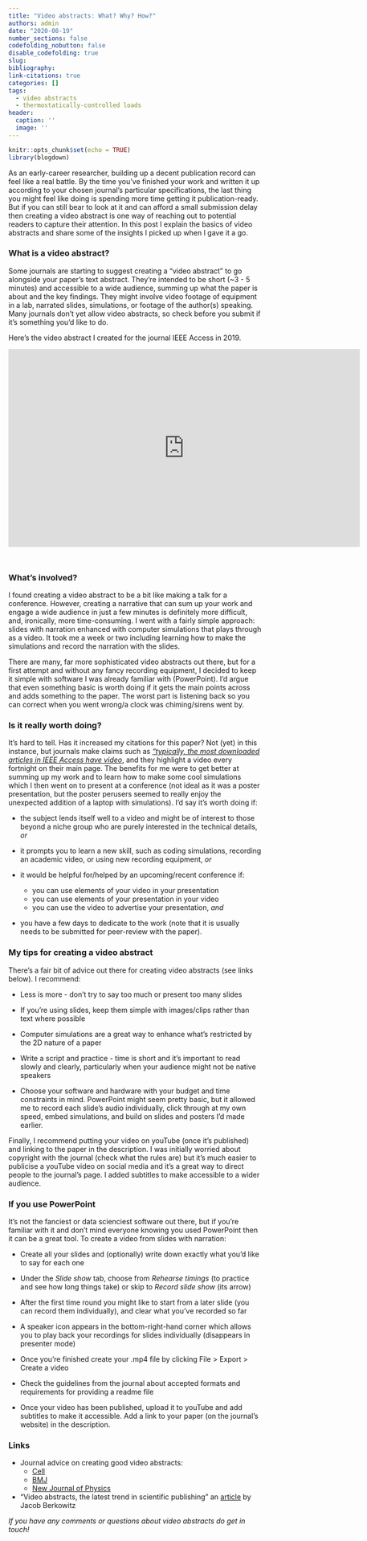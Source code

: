 ```yaml
---
title: "Video abstracts: What? Why? How?"
authors: admin
date: "2020-08-19"
number_sections: false
codefolding_nobutton: false
disable_codefolding: true
slug: 
bibliography: 
link-citations: true
categories: []
tags:
  - video abstracts
  - thermostatically-controlled loads
header:
  caption: ''
  image: ''
---
```


```r
knitr::opts_chunk$set(echo = TRUE)
library(blogdown)
```


As an early-career researcher, building up a decent publication record can feel like a real battle. By the time you've finished your work and written it up according to your chosen journal's particular specifications, the last thing you might feel like doing is spending more time getting it publication-ready. But if you can still bear to look at it and can afford a small submission delay then creating a video abstract is one way of reaching out to potential readers to capture their attention. In this post I explain the basics of video abstracts and share some of the insights I picked up when I gave it a go. 

### What is a video abstract?

Some journals are starting to suggest creating a "video abstract" to go alongside your paper's text abstract. They're intended to be short (~3 - 5 minutes) and accessible to a wide audience, summing up what the paper is about and the key findings. They might involve video footage of equipment in a lab, narrated slides, simulations, or footage of the author(s) speaking. Many journals don't yet allow video abstracts, so check before you submit if it's something you'd like to do. 

Here's the video abstract I created for the journal IEEE Access in 2019. 

<iframe src="https://www.youtube.com/embed/O8Y_f7TI-h8" width="700" height="394" frameborder="0" style="margin-bottom: 2em;" webkitallowfullscreen mozallowfullscreen allowfullscreen></iframe>


### What's involved?

I found creating a video abstract to be a bit like making a talk for a conference. However, creating a narrative that can sum up your work and engage a wide audience in just a few minutes is definitely more difficult, and, ironically, more time-consuming. I went with a fairly simple approach: slides with narration enhanced with computer simulations that plays through as a video. It took me a week or two including learning how to make the simulations and record the narration with the slides. 

There are many, far more sophisticated video abstracts out there, but for a first attempt and without any fancy recording equipment, I decided to keep it simple with software I was already familiar with (PowerPoint). I'd argue that even something basic is worth doing if it gets the main points across and adds something to the paper. The worst part is listening back so you can correct when you went wrong/a clock was chiming/sirens went by. 


### Is it really worth doing?

It's hard to tell. Has it increased my citations for this paper? Not (yet) in this instance, but journals make claims such as [_"typically, the most downloaded articles in IEEE Access have video_](http://ieeeaccess.wpengine.com/frequently-asked-questions/), and they highlight a video every fortnight on their main page. The benefits for me were to get better at summing up my work and to learn how to make some cool simulations which I then went on to present at a conference (not ideal as it was a poster presentation, but the poster perusers seemed to really enjoy the unexpected addition of a laptop with simulations). I'd say it's worth doing if:

* the subject lends itself well to a video and might be of interest to those beyond a niche group who are purely interested in the technical details, _or_

* it prompts you to learn a new skill, such as coding simulations, recording an academic video, or using new recording equipment, _or_

* it would be helpful for/helped by an upcoming/recent conference if: 
  + you can use elements of your video in your presentation
  + you can use elements of your presentation in your video
  + you can use the video to advertise your presentation, _and_

* you have a few days to dedicate to the work (note that it is usually needs to be submitted for peer-review with the paper).


### My tips for creating a video abstract

There's a fair bit of advice out there for creating video abstracts (see links below). I recommend:

* Less is more - don't try to say too much or present too many slides

* If you're using slides, keep them simple with images/clips rather than text where possible

* Computer simulations are a great way to enhance what's restricted by the 2D nature of a paper

* Write a script and practice - time is short and it's important to read slowly and clearly, particularly when your audience might not be native speakers

* Choose your software and hardware with your budget and time constraints in mind. PowerPoint might seem pretty basic, but it allowed me to record each slide's audio individually, click through at my own speed, embed simulations, and build on slides and posters I'd made earlier.

Finally, I recommend putting your video on youTube (once it's published) and linking to the paper in the description. I was initially worried about copyright with the journal (check what the rules are) but it's much easier to publicise a youTube video on social media and it's a great way to direct people to the journal's page. I added subtitles to make accessible to a wider audience.  


### If you use PowerPoint

It's not the fanciest or data scienciest software out there, but if you're familiar with it and don't mind everyone knowing you used PowerPoint then it can be a great tool. To create a video from slides with narration:

* Create all your slides and (optionally) write down exactly what you'd like to say for each one 

* Under the _Slide show_ tab, choose from _Rehearse timings_ (to practice and see how long things take) or skip to _Record slide show_ (its arrow)

* After the first time round you might like to start from a later slide (you can record them individually), and clear what you've recorded so far

* A speaker icon appears in the bottom-right-hand corner which allows you to play back your recordings for slides individually (disappears in presenter mode)

* Once you're finished create your .mp4 file by clicking File > Export > Create a video 

* Check the guidelines from the journal about accepted formats and requirements for providing a readme file

* Once your video has been published, upload it to youTube and add subtitles to make it accessible. Add a link to your paper (on the journal's website) in the description. 


### Links

* Journal advice on creating good video abstracts: 
  + [Cell](http://crosstalk.cell.com/blog/6-tips-for-creating-a-video-abstract-anyone-can-enjoy)
  + [BMJ](https://authors.bmj.com/writing-and-formatting/video-abstracts/top-tips/) 
  + [New Journal of Physics](https://iopscience.iop.org/journal/1367-2630/page/How%20to%20make%20a%20good%20video%20abstract)
  
* "Video abstracts, the latest trend in scientific publishing" an [article](https://www.universityaffairs.ca/features/feature-article/video-abstracts-the-latest-trend-in-scientific-publishing/) by Jacob Berkowitz 


_If you have any comments or questions about video abstracts do get in touch!_




